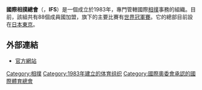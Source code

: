 {{Unreferenced|time=2017-07-05T21:30:59+00:00}}
{{Infobox Organization
|name = 國際相撲總會<br>International Sumo Federation
|image_border =
|size =
|caption = 
|motto =
|type = 體育組織
|formation = 1983年
|headquarters = {{flagicon|JPN}} [[東京|東京]]
|membership = 
|leader_title = 主席
|leader_name ={{flagicon|JPN}} 田中英壽
|website = [http://www.ifs-sumo.org/ WSF]
}}

'''國際相撲總會'''（{{lang|en|International Sumo Federation}}，'''IFS'''）是一個成立於1983年，專門管轄國際[[相撲|相撲]]事務的組織。目前，該組共有88個成員國加盟，旗下的主要比賽有[[世界相撲冠軍賽|世界冠軍賽]]。它的總部目前設在[[日本|日本]][[東京|東京]]。

==外部連結==
*[http://www.ifs-sumo.org/ 官方網站]{{Wayback|url=http://www.ifs-sumo.org/ |date=20121023094436 }}

{{相撲}}
{{國際運動總會}}

[[Category:相撲|Category:相撲]]
[[Category:1983年建立的体育组织|Category:1983年建立的体育组织]]
[[Category:國際奧委會承認的國際體育總會|Category:國際奧委會承認的國際體育總會]]